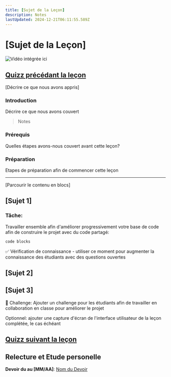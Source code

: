 ```yaml
---
title: [Sujet de la Leçon]
description: Notes
lastUpdated: 2024-12-21T06:11:55.589Z
---
```


# [Sujet de la Leçon]

![Vidéo intégrée ici](url-de-la-vidéo)

## [Quizz précédant la leçon](url-du-quizz)

[Décrire ce que nous avons appris]

### Introduction

Décrire ce que nous avons couvert

> Notes

### Prérequis

Quelles étapes avons-nous couvert avant cette leçon?

### Préparation

Etapes de préparation afin de commencer cette leçon

---

[Parcourir le contenu en blocs]

## [Sujet 1]

### Tâche:

Travailler ensemble afin d'améliorer progressivement votre base de code afin de construire le projet avec du code partagé:

```html
code blocks
```

✅ Vérification de connaissance - utiliser ce moment pour augmenter la connaissance des étudiants avec des questions ouvertes

## [Sujet 2]

## [Sujet 3]

🚀 Challenge: Ajouter un challenge pour les étudiants afin de travailler en collaboration en classe pour améliorer le projet

Optionnel: ajouter une capture d'écran de l'interface utilisateur de la leçon complétée, le cas échéant

## [Quizz suivant la leçon](url-du-quizz)

## Relecture et Etude personelle

**Devoir du au [MM/AA]**: [Nom du Devoir](assignment.fr.md)

